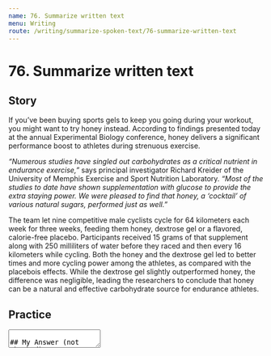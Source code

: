 ```yaml
---
name: 76. Summarize written text
menu: Writing
route: /writing/summarize-spoken-text/76-summarize-written-text
---
```



# 76. Summarize written text

## Story

If you’ve been buying sports gels to keep you going during your workout, you might want to try honey instead. According to findings presented today at the annual Experimental Biology conference, honey delivers a significant performance boost to athletes during strenuous exercise.

_“Numerous studies have singled out carbohydrates as a critical nutrient in endurance exercise,”_ says principal investigator Richard Kreider of the University of Memphis Exercise and Sport Nutrition Laboratory. _“Most of the studies to date have shown supplementation with glucose to provide the extra staying power. We were pleased to find that honey, a ‘cocktail’ of various natural sugars, performed just as well.”_

The team let nine competitive male cyclists cycle for 64 kilometers each week for three weeks, feeding them honey, dextrose gel or a flavored, calorie-free placebo. Participants received 15 grams of that supplement along with 250 milliliters of water before they raced and then every 16 kilometers while cycling. Both the honey and the dextrose gel led to better times and more cycling power among the athletes, as compared with the placebois effects. While the dextrose gel slightly outperformed honey, the difference was negligible, leading the researchers to conclude that honey can be a natural and effective carbohydrate source for endurance athletes.

## Practice

<Textarea rows={8} />

## My Answer (not checked)

If you've been buying sports gels to keep you going during your workout, you might want to try honey instead **because** honey delivers a significant performance boost to athletes during strenuous exercise; **while** the dextrose gel slightly outperformed honey, the difference was negligible, leading the researchers to conclude that honey can be a natural and effective carbohydrate source for endurance athletes.
